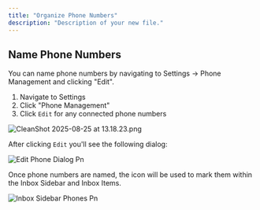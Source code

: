 ```yaml
---
title: "Organize Phone Numbers"
description: "Description of your new file."
---
```


## Name Phone Numbers

You can name phone numbers by navigating to Settings -\> Phone Management and clicking "Edit".

1. Navigate to Settings
2. Click "Phone Management"
3. Click `Edit` for any connected phone numbers

![CleanShot 2025-08-25 at 13.18.23.png](/images/CleanShot2025-08-25at13.18.23.png)

After clicking `Edit` you'll see the following dialog:

![Edit Phone Dialog Pn](/images/edit-phone-dialog.png)

Once phone numbers are named, the icon will be used to mark them within the Inbox Sidebar and Inbox Items.

![Inbox Sidebar Phones Pn](/images/inbox-sidebar-phones.png)